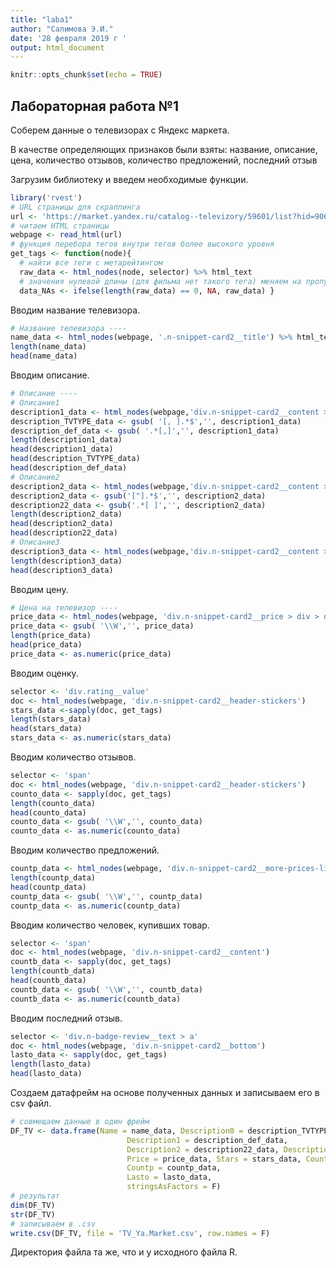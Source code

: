 ---
title: "laba1"
author: "Салимова Э.И."
date: '28 февраля 2019 г '
output: html_document
---

```{r setup, include=FALSE}
knitr::opts_chunk$set(echo = TRUE)
```

## Лабораторная работа №1

Соберем данные о телевизорах с Яндекс маркета.

В качестве определяющих признаков были взяты: название, описание, цена, количество отзывов, количество предложений, последний отзыв

Загрузим библиотеку и введем необходимые функции.

```{r}
library('rvest') 
# URL страницы для скраппинга
url <- 'https://market.yandex.ru/catalog--televizory/59601/list?hid=90639&suggest_text=%D0%A2%D0%B5%D0%BB%D0%B5%D0%B2%D0%B8%D0%B7%D0%BE%D1%80%D1%8B&suggest=1&suggest_type=category&onstock=1&local-offers-first=0'
# читаем HTML страницы
webpage <- read_html(url) 
# функция перебора тегов внутри тегов более высокого уровня
get_tags <- function(node){
  # найти все теги с метарейтингом
  raw_data <- html_nodes(node, selector) %>% html_text 
  # значения нулевой длины (для фильма нет такого тега) меняем на пропуски
  data_NAs <- ifelse(length(raw_data) == 0, NA, raw_data) }
```

Вводим название телевизора.

```{r}
# Название телевизора ----
name_data <- html_nodes(webpage, '.n-snippet-card2__title') %>% html_text 
length(name_data)
head(name_data)
```

Вводим описание.

```{r}
# Описание ----
# Описание1
description1_data <- html_nodes(webpage,'div.n-snippet-card2__content > ul> li:nth-child(1)') %>% html_text
description_TVTYPE_data <- gsub( '[, ].*$','', description1_data)
description_def_data <- gsub( '.*[,]','', description1_data)
length(description1_data)
head(description1_data)
head(description_TVTYPE_data) 
head(description_def_data)
# Описание2
description2_data <- html_nodes(webpage,'div.n-snippet-card2__content > ul> li:nth-child(2)') %>% html_text
description2_data <- gsub('["].*$','', description2_data)
description22_data <- gsub('.*[ ]','', description2_data)
length(description2_data)
head(description2_data)
head(description22_data)
# Описание3
description3_data <- html_nodes(webpage,'div.n-snippet-card2__content > ul> li:nth-child(3)') %>% html_text
length(description3_data)
head(description3_data)
```

Вводим цену.

```{r}
# Цена на телевизор ----
price_data <- html_nodes(webpage, 'div.n-snippet-card2__price > div > div > a > div')%>% html_text
price_data <- gsub( '\\W','', price_data)
length(price_data)
head(price_data)
price_data <- as.numeric(price_data)
```

Вводим оценку.

```{r}
selector <- 'div.rating__value'
doc <- html_nodes(webpage, 'div.n-snippet-card2__header-stickers')
stars_data <-sapply(doc, get_tags)
length(stars_data)
head(stars_data)
stars_data <- as.numeric(stars_data)
```

Вводим количество отзывов.

```{r}
selector <- 'span'
doc <- html_nodes(webpage, 'div.n-snippet-card2__header-stickers')
counto_data <- sapply(doc, get_tags)
length(counto_data)
head(counto_data)
counto_data <- gsub( '\\W','', counto_data)
counto_data <- as.numeric(counto_data)
```

Вводим количество предложений.

```{r}
countp_data <- html_nodes(webpage, 'div.n-snippet-card2__more-prices-link > a') %>%html_text
length(countp_data)
head(countp_data)
countp_data <- gsub( '\\W','', countp_data)
countp_data <- as.numeric(countp_data)
```

Вводим количество человек, купивших товар.

```{r}
selector <- 'span'
doc <- html_nodes(webpage, 'div.n-snippet-card2__content')
countb_data <- sapply(doc, get_tags)
length(countb_data)
head(countb_data)
countb_data <- gsub( '\\W','', countb_data)
countb_data <- as.numeric(countb_data)
```

Вводим последний отзыв.

```{r}
selector <- 'div.n-badge-review__text > a'
doc <- html_nodes(webpage, 'div.n-snippet-card2__bottom')
lasto_data <- sapply(doc, get_tags)
length(lasto_data)
head(lasto_data)
```

Создаем датафрейм на основе полученных данных и записываем его в csv файл.

```{r}
# совмещаем данные в один фрейм
DF_TV <- data.frame(Name = name_data, Description0 = description_TVTYPE_data,
                          Description1 = description_def_data,
                          Description2 = description22_data, Description3 = description3_data,
                          Price = price_data, Stars = stars_data, Counto = counto_data,
                          Countp = countp_data, 
                          Lasto = lasto_data,
                          stringsAsFactors = F)
# результат
dim(DF_TV)
str(DF_TV)
# записываем в .csv
write.csv(DF_TV, file = 'TV_Ya.Market.csv', row.names = F)
```

Директория файла та же, что и у исходного файла R.